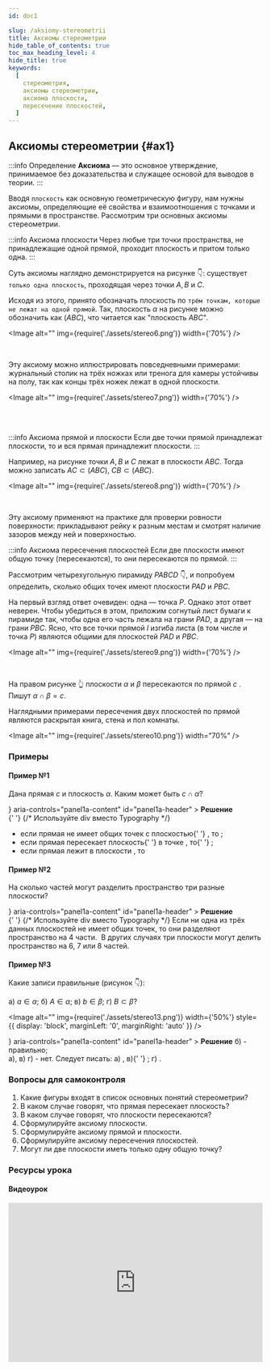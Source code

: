 ```yaml
---
id: doc1

slug: /aksiomy-stereometrii
title: Аксиомы стереометрии
hide_table_of_contents: true
toc_max_heading_level: 4
hide_title: true
keywords:
  [
    стереометрия,
    аксиомы стереометрии,
    аксиома плоскости,
    пересечение плоскостей,
  ]
---
```



## Аксиомы стереометрии {#ax1}

:::info Определение
**Аксиома** — это основное утверждение, принимаемое без доказательства и служащее основой для выводов в теории.
:::

Вводя `плоскость` как основную геометрическую фигуру, нам нужны аксиомы, определяющие её свойства и взаимоотношения с точками и прямыми в пространстве. Рассмотрим три основных аксиомы стереометрии.

:::info Аксиома плоскости
Через любые три точки пространства, не принадлежащие одной прямой, проходит плоскость и притом только одна.
:::

Суть аксиомы наглядно демонстрируется на рисунке 👇: существует `только одна плоскость`, проходящая через точки $A, B$ и $C.$

Исходя из этого, принято обозначать плоскость по `трём точкам, которые не лежат на одной прямой`. Так, плоскость $\alpha$ на рисунке можно обозначить как $(ABC)$, что читается как "плоскость $ABC$".

<Image alt="" img={require('./assets/stereo6.png')} width={'70%'} />

<br />

Эту аксиому можно иллюстрировать повседневными примерами: журнальный столик на трёх ножках или тренога для камеры устойчивы на полу, так как концы трёх ножек лежат в одной плоскости.

<Image alt="" img={require('./assets/stereo7.png')} width={'70%'} />

<br />
<br />

:::info Аксиома прямой и плоскости
Если две точки прямой принадлежат плоскости, то и вся прямая принадлежит плоскости.
:::

Например, на рисунке точки $A,B$ и $C$ лежат в плоскости $ABC$. Тогда можно записать $AC\subset (ABC)$, $CB\subset (ABC)$.

<Image alt="" img={require('./assets/stereo8.png')} width={'70%'} />

<br />

Эту аксиому применяют на практике для проверки ровности поверхности: прикладывают рейку к разным местам и смотрят наличие зазоров между ней и поверхностью.

:::info Аксиома пересечения плоскостей
Если две плоскости имеют общую точку (пересекаются), то они пересекаются по прямой.
:::

Рассмотрим четырехугольную пирамиду $PABCD$ 👇, и попробуем определить, сколько общих точек имеют плоскости $PAD$ и $PBC$.

На первый взгляд ответ очевиден: одна — точка $P$. Однако этот ответ неверен. Чтобы убедиться в этом, приложим согнутый лист бумаги к пирамиде так, чтобы одна его часть лежала на грани $PAD$, а другая — на грани $PBC$. Ясно, что все точки прямой $l$ изгиба листа (в том числе и точка $P$) являются общими для плоскостей $PAD$ и $PBC$.

<Image alt="" img={require('./assets/stereo9.png')} width={'70%'} />

<br />

На правом рисунке 👆 плоскости $\alpha$ и $\beta$ пересекаются по прямой $c$ . Пишут $\alpha \cap \beta =c$.

Наглядными примерами пересечения двух плоскостей по прямой являются раскрытая книга, стена и пол комнаты.

<Image alt="" img={require('./assets/stereo10.png')} width="70%" />

### Примеры

#### Пример №1

Дана прямая $c$ и плоскость $\alpha$. Каким может быть $c \cap \alpha$?

<Accordion>
  <AccordionSummary
    expandIcon={<ExpandMoreIcon />}
    aria-controls="panel1a-content"
    id="panel1a-header"
  >
    <Typography>
      <b>Решение</b>
    </Typography>
  </AccordionSummary>
  <AccordionDetails>
    <div>
      {' '}
      {/* Используйте div вместо Typography */}
      <ul>
        <li>
          если прямая <TeX math="c" /> не имеет общих точек с плоскостью{' '}
          <TeX math="\alpha" /> , то <TeX math="c \cap \alpha =\emptyset" />;
        </li>
        <li>
          если прямая <TeX math="c" /> пересекает плоскость{' '}
          <TeX math="\alpha" /> в точке <TeX math="A" />, то{' '}
          <TeX math="c \cap \alpha =A" />;
        </li>
        <li>
          если прямая <TeX math="c" /> лежит в плоскости <TeX math="\alpha" />,
          то <TeX math="c \cap \alpha =c" />
        </li>
      </ul>
    </div>
  </AccordionDetails>
</Accordion>

#### Пример №2

На сколько частей могут разделить пространство три разные плоскости?

<Accordion>
  <AccordionSummary
    expandIcon={<ExpandMoreIcon />}
    aria-controls="panel1a-content"
    id="panel1a-header"
  >
    <Typography>
      <b>Решение</b>
    </Typography>
  </AccordionSummary>
  <AccordionDetails>
    <div>
      {' '}
      {/* Используйте div вместо Typography */}
      Если ни одна из трёх данных плоскостей не имеет общих точек, то они
      разделяют пространство на 4 части.
      <Image
        alt=""
        img={require('./assets/stereo11.png')}
        width={'50%'}
        style={{ display: 'block', marginLeft: '0', marginRight: 'auto' }}
      />
      В других случаях три плоскости могут делить пространство на 6, 7 или 8
      частей.
      <Image
        alt=""
        img={require('./assets/stereo12.png')}
        width={'70%'}
        style={{ display: 'block', marginLeft: '0', marginRight: 'auto' }}
      />
    </div>
  </AccordionDetails>
</Accordion>

#### Пример №3

Какие записи правильные (рисунок 👇):

а) $a \in \alpha$; б) $A \in \alpha$; в) $b \in \beta$; г) $B \subset \beta$?

<Image
  alt=""
  img={require('./assets/stereo13.png')}
  width={'50%'}
  style={{ display: 'block', marginLeft: '0', marginRight: 'auto' }}
/>

<Accordion>
  <AccordionSummary
    expandIcon={<ExpandMoreIcon />}
    aria-controls="panel1a-content"
    id="panel1a-header"
  >
    <Typography>
      <b>Решение</b>
    </Typography>
  </AccordionSummary>
  <AccordionDetails>
    <Typography>
      б) - правильно;
      <br />
      а), в) г) - нет. Следует писать: а) <TeX math="a\subset \alpha" />, в){' '}
      <TeX math="b \subset \beta" />; г) <TeX math="B\in \beta" />.
    </Typography>
  </AccordionDetails>
</Accordion>

### Вопросы для самоконтроля

1. Какие фигуры входят в список основных понятий стереометрии?
2. В каком случае говорят, что прямая пересекает плоскость?
3. В каком случае говорят, что плоскости пересекаются?
4. Сформулируйте аксиому плоскости.
5. Сформулируйте аксиому прямой и плоскости.
6. Сформулируйте аксиому пересечения плоскостей.
7. Могут ли две плоскости иметь только одну общую точку?

### Ресурсы урока

#### Видеоурок

<iframe
  width="100%"
  height="315"
  src="https://www.youtube.com/embed/MVmrhNp7A70"
  title="YouTube video player"
  frameBorder="0"
  allow="accelerometer; autoplay; clipboard-write; encrypted-media; gyroscope; picture-in-picture; web-share"
  allowFullScreen
></iframe>
